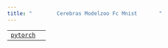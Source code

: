```yaml
---
title: "        Cerebras Modelzoo Fc Mnist       "
---
```

  

|     |     |
| --- | --- |  
| [`pytorch`](cerebras.modelzoo.fc_mnist.pytorch.html#module-cerebras.modelzoo.fc_mnist.pytorch "cerebras.modelzoo.fc_mnist.pytorch") |     |